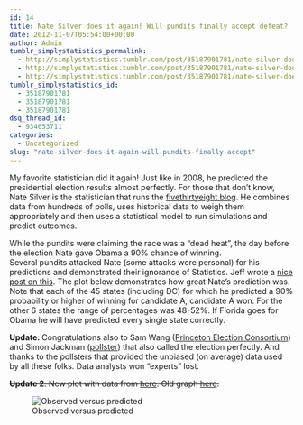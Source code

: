 ```yaml
---
id: 14
title: Nate Silver does it again! Will pundits finally accept defeat?
date: 2012-11-07T05:54:00+00:00
author: Admin
tumblr_simplystatistics_permalink:
  - http://simplystatistics.tumblr.com/post/35187901781/nate-silver-does-it-again-will-pundits-finally-accept
  - http://simplystatistics.tumblr.com/post/35187901781/nate-silver-does-it-again-will-pundits-finally-accept
  - http://simplystatistics.tumblr.com/post/35187901781/nate-silver-does-it-again-will-pundits-finally-accept
tumblr_simplystatistics_id:
  - 35187901781
  - 35187901781
  - 35187901781
dsq_thread_id:
  - 934653711
categories:
  - Uncategorized
slug: "nate-silver-does-it-again-will-pundits-finally-accept"
---
```

My favorite statistician did it again! Just like in 2008, he predicted the presidential election results almost perfectly. For those that don&#8217;t know, Nate Silver is the statistician that runs the <a href="http://fivethirtyeight.blogs.nytimes.com/" target="_blank">fivethirtyeight blog</a>. He combines data from hundreds of polls, uses historical data to weigh them appropriately and then uses a statistical model to run simulations and predict outcomes.

While the pundits were claiming the race was a &#8220;dead heat&#8221;, the day before the election Nate gave Obama a 90% chance of winning. Several pundits attacked Nate (some attacks were personal) for his predictions and demonstrated their ignorance of Statistics. Jeff wrote a <a href="http://simplystatistics.org/post/34635539704/on-weather-forecasts-nate-silver-and-the" target="_blank">nice post on this</a>. The plot below demonstrates how great Nate&#8217;s prediction was. Note that each of the 45 states (including DC) for which he predicted a 90% probability or higher of winning for candidate A, candidate A won. For the other 6 states the range of percentages was 48-52%. If Florida goes for Obama he will have predicted every single state correctly.

**Update****: **Congratulations also to Sam Wang (<a href="http://election.princeton.edu/" target="_blank">Princeton Election Consortium</a>) and Simon Jackman (<a href="http://www.huffingtonpost.com/simon-jackman/pollster-predictions_b_2081013.html" target="_blank">pollster</a>) that also called the election perfectly. And thanks to the pollsters that provided the unbiased (on average) data used by all these folks. Data analysts won &#8220;experts&#8221; lost.

~~**Update 2**: New plot with data from <a href="http://www.foxnews.com/politics/elections/2012-election-results/" target="_blank">here</a>. Old graph <a href="http://rafalab.jhsph.edu/simplystats/silver.png" target="_blank">here</a>.~~

![Observed versus predicted](https://raw.githubusercontent.com/simplystats/simplystats.github.io/master/_images/silver3.png)
